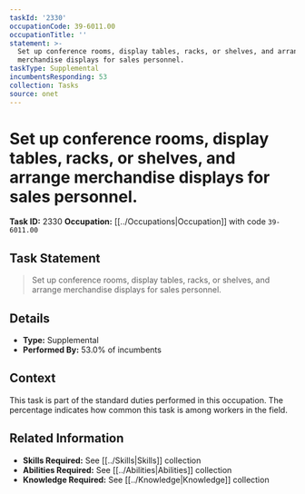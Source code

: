 ```yaml
---
taskId: '2330'
occupationCode: 39-6011.00
occupationTitle: ''
statement: >-
  Set up conference rooms, display tables, racks, or shelves, and arrange
  merchandise displays for sales personnel.
taskType: Supplemental
incumbentsResponding: 53
collection: Tasks
source: onet
---
```

# Set up conference rooms, display tables, racks, or shelves, and arrange merchandise displays for sales personnel.

**Task ID:** 2330
**Occupation:** [[../Occupations|Occupation]] with code `39-6011.00`

## Task Statement

> Set up conference rooms, display tables, racks, or shelves, and arrange merchandise displays for sales personnel.

## Details

- **Type:** Supplemental
- **Performed By:** 53.0% of incumbents

## Context

This task is part of the standard duties performed in this occupation. The percentage indicates how common this task is among workers in the field.

## Related Information

- **Skills Required:** See [[../Skills|Skills]] collection
- **Abilities Required:** See [[../Abilities|Abilities]] collection
- **Knowledge Required:** See [[../Knowledge|Knowledge]] collection
